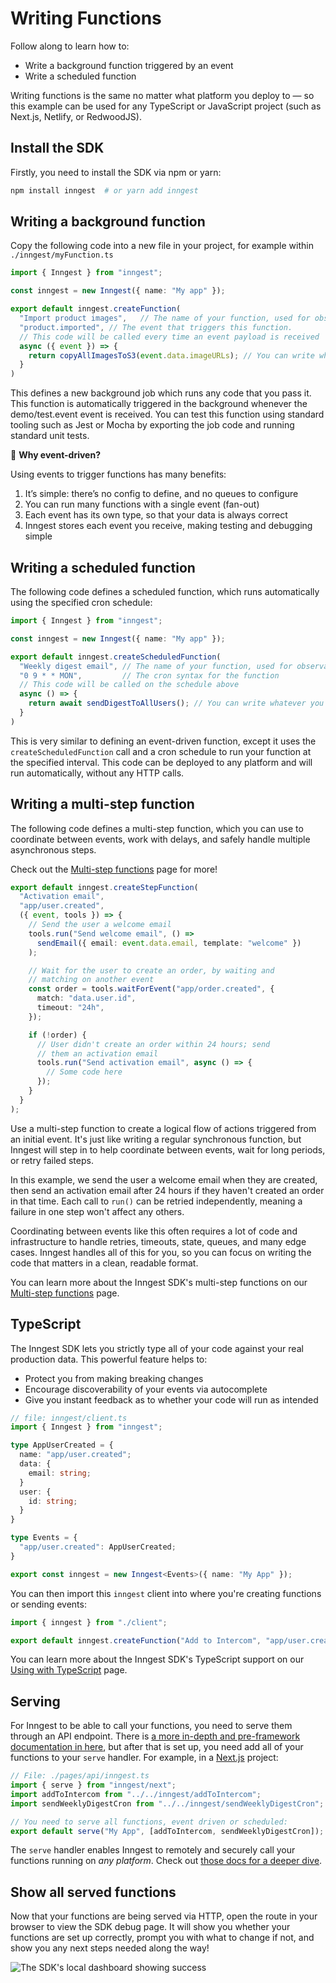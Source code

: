 # Writing Functions

Follow along to learn how to:

- Write a background function triggered by an event
- Write a scheduled function

Writing functions is the same no matter what platform you deploy to — so this example can be used for any TypeScript or JavaScript project (such as Next.js, Netlify, or RedwoodJS).

## Install the SDK

Firstly, you need to install the SDK via npm or yarn:

```bash
npm install inngest  # or yarn add inngest
```

## Writing a background function

Copy the following code into a new file in your project, for example within `./inngest/myFunction.ts`

```typescript
import { Inngest } from "inngest";

const inngest = new Inngest({ name: "My app" });

export default inngest.createFunction(
  "Import product images",   // The name of your function, used for observability.
  "product.imported", // The event that triggers this function.
  // This code will be called every time an event payload is received
  async ({ event }) => {
    return copyAllImagesToS3(event.data.imageURLs); // You can write whatever you want here.
  }
)
```

This defines a new background job which runs any code that you pass it.  This function is automatically triggered in the background whenever the demo/test.event event is received.  You can test this function using standard tooling such as Jest or Mocha by exporting the job code and running standard unit tests.

💁 **Why event-driven?**

Using events to trigger functions has many benefits:

1. It’s simple:  there’s no config to define, and no queues to configure
2. You can run many functions with a single event (fan-out)
3. Each event has its own type, so that your data is always correct
4. Inngest stores each event you receive, making testing and debugging simple

## Writing a scheduled function

The following code defines a scheduled function, which runs automatically using the specified cron schedule:

```typescript
import { Inngest } from "inngest";

const inngest = new Inngest({ name: "My app" });

export default inngest.createScheduledFunction(
  "Weekly digest email", // The name of your function, used for observability.
  "0 9 * * MON",         // The cron syntax for the function
  // This code will be called on the schedule above
  async () => {
    return await sendDigestToAllUsers(); // You can write whatever you want here.
  }
)
```

This is very similar to defining an event-driven function, except it uses the `createScheduledFunction` call and a cron schedule to run your function at the specified interval.  This code can be deployed to any platform and will run automatically, without any HTTP calls.

## Writing a multi-step function

The following code defines a multi-step function, which you can use to coordinate between events, work with delays, and safely handle multiple asynchronous steps.

Check out the <a href="/docs/functions/multi-step">Multi-step functions</a> page for more!

```typescript
export default inngest.createStepFunction(
  "Activation email",
  "app/user.created",
  ({ event, tools }) => {
    // Send the user a welcome email
    tools.run("Send welcome email", () =>
      sendEmail({ email: event.data.email, template: "welcome" })
    );

    // Wait for the user to create an order, by waiting and
    // matching on another event
    const order = tools.waitForEvent("app/order.created", {
      match: "data.user.id",
      timeout: "24h",
    });

    if (!order) {
      // User didn't create an order within 24 hours; send
      // them an activation email
      tools.run("Send activation email", async () => {
        // Some code here
      });
    }
  }
);
```

Use a multi-step function to create a logical flow of actions triggered from an initial event. It's just like writing a regular synchronous function, but Inngest will step in to help coordinate between events, wait for long periods, or retry failed steps.

In this example, we send the user a welcome email when they are created, then send an activation email after 24 hours if they haven't created an order in that time. Each call to `run()` can be retried independently, meaning a failure in one step won't affect any others.

Coordinating between events like this often requires a lot of code and infrastructure to handle retries, timeouts, state, queues, and many edge cases. Inngest handles all of this for you, so you can focus on writing the code that matters in a clean, readable format.

You can learn more about the Inngest SDK's multi-step functions on our [Multi-step functions](/docs/functions/multi-step) page.

## TypeScript

The Inngest SDK lets you strictly type all of your code against your real production data. This powerful feature helps to:

- Protect you from making breaking changes
- Encourage discoverability of your events via autocomplete
- Give you instant feedback as to whether your code will run as intended

```typescript
// file: inngest/client.ts
import { Inngest } from "inngest";

type AppUserCreated = {
  name: "app/user.created";
  data: {
    email: string;
  }
  user: {
    id: string;
  }
}

type Events = {
  "app/user.created": AppUserCreated;
}

export const inngest = new Inngest<Events>({ name: "My App" });
```

You can then import this `inngest` client into where you're creating functions or sending events:

```typescript
import { inngest } from "./client";

export default inngest.createFunction("Add to Intercom", "app/user.created", ({ event }) => ...);
```

You can learn more about the Inngest SDK's TypeScript support on our [Using with TypeScript](/docs/typescript) page.

## Serving

For Inngest to be able to call your functions, you need to serve them through an API endpoint. There is [a more in-depth and pre-framework documentation in here](/docs/sdk/serve), but after that is set up, you need add all of your functions to your `serve` handler. For example, in a [Next.js](/docs/sdk/serve#framework-next-js) project:

```typescript
// File: ./pages/api/inngest.ts
import { serve } from "inngest/next";
import addToIntercom from "../../inngest/addToIntercom";
import sendWeeklyDigestCron from "../../inngest/sendWeeklyDigestCron";

// You need to serve all functions, event driven or scheduled:
export default serve("My App", [addToIntercom, sendWeeklyDigestCron]);
```

The `serve` handler enables Inngest to remotely and securely call your functions running on _any platform_. Check out [those docs for a deeper dive](/docs/sdk/serve).

## Show all served functions

Now that your functions are being served via HTTP, open the route in your browser to view the SDK debug page. It will show you whether your functions are set up correctly, prompt you with what to change if not, and show you any next steps needed along the way!

![The SDK's local dashboard showing success](/assets/docs/sdk/landing.png)
